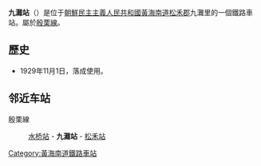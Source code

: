 {{朝鮮半島車站資訊
|公司色 = blue
|文字色 = 
|站名 = 九灘站
|圖片 = 
|pxl = 
|圖片說明 =
|前一站 = [[水桥站_(黄海南道)|水桥]]
|前一站距離 = 
|後一站距離 = 
|後一站 = [[松禾站|松禾]]
|所屬路線 = [[殷栗線|殷栗線]]
|距離 = 
|起點站 = [[沙里院青年站|沙里院青年]]
|諺文 = 구탄역	
|朝鮮漢字 = 九灘驛
|文觀部式 = 
|馬-賴式 = Kut'an	
|副站名 = 
|車站編號 = 
|停站路線數 = 
|所屬公司 = [[朝鮮民主主義人民共和國鐵道省|朝鮮民主主義人民共和國鐵道省]]
|所在地 =[[黃海南道|黃海南道]][[松禾郡|松禾郡]]九灘里
|車站構造 = 地面车站
|月台配置 = 
|啟用年月日 =1929年11月1日
|廢站年月日 = 
|上下車人次 = 
|統計年度 = 
|轉車 = 
|備註 = 
|全寬備註 = 
}}

'''九灘站'''（{{lang-ko|'''구탄역'''}}）是位于[[朝鮮民主主義人民共和國|朝鮮民主主義人民共和國]][[黃海南道|黃海南道]][[松禾郡|松禾郡]]九灘里的一個鐵路車站。屬於[[殷栗線|殷栗線]]。

==歷史==
*1929年11月1日，落成使用。

==邻近车站==
殷栗線
:[[水桥站_(黄海南道)|水桥站]] - '''九灘站''' - [[松禾站|松禾站]]

{{殷栗線}}

{{朝鲜铁路小作品}}

[[Category:黃海南道鐵路車站|Category:黃海南道鐵路車站]]